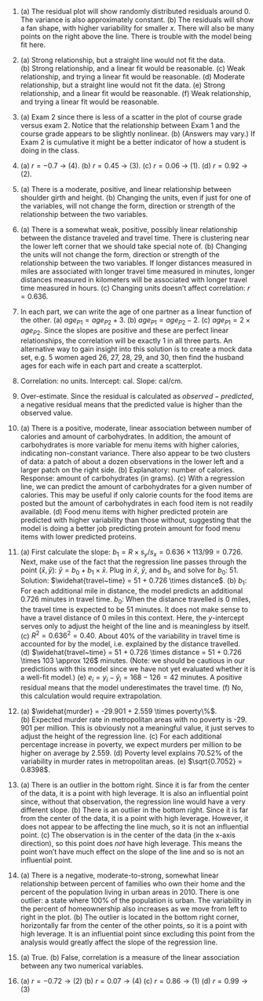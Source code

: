 1.  (a) The residual plot will show randomly distributed residuals around 0. The variance is also approximately constant. (b) The residuals will show a fan shape, with higher variability for smaller $x$. There will also be many points on the right above the line. There is trouble with the model being fit here.

1.  (a) Strong relationship, but a straight line would not fit the data. (b) Strong relationship, and a linear fit would be reasonable. (c) Weak relationship, and trying a linear fit would be reasonable. (d) Moderate relationship, but a straight line would not fit the data. (e) Strong relationship, and a linear fit would be reasonable. (f) Weak relationship, and trying a linear fit would be reasonable.

1.  (a) Exam 2 since there is less of a scatter in the plot of course grade versus exam 2. Notice that the relationship between Exam 1 and the course grade appears to be slightly nonlinear. (b) (Answers may vary.) If Exam 2 is cumulative it might be a better indicator of how a student is doing in the class. 

1.  (a) $r = -0.7$ $\rightarrow$ (4). (b) $r = 0.45$ $\rightarrow$ (3). (c) $r = 0.06$ $\rightarrow$ (1). (d) $r = 0.92$ $\rightarrow$ (2).

1.  (a) There is a moderate, positive, and linear relationship between shoulder girth and height. (b) Changing the units, even if just for one of the variables, will not change the form, direction or strength of the relationship between the two variables.

1.  (a) There is a somewhat weak, positive, possibly linear relationship between the distance traveled and travel time. There is clustering near the lower left corner that we should take special note of. (b) Changing the units will not change the form, direction or strength of the relationship between the two variables. If longer distances measured in miles are associated with longer travel time measured in minutes, longer distances measured in kilometers will be associated with longer travel time measured in hours. (c) Changing units doesn't affect correlation: $r = 0.636$.

1.  In each part, we can write the age of one partner as a linear function of the other. (a) $age_{P1} = age_{P2} + 3$. (b) $age_{P1} = age_{P2} - 2$. (c) $age_{P1} = 2 \times age_{P2}$. Since the slopes are positive and these are perfect linear relationships, the correlation will be exactly 1 in all three parts. An alternative way to gain insight into this solution is to create a mock data set, e.g. 5 women aged 26, 27, 28, 29, and 30, then find the husband ages for each wife in each part and create a scatterplot.

1.  Correlation: no units. Intercept: cal. Slope: cal/cm.

1.  Over-estimate. Since the residual is calculated as $observed - predicted$, a negative residual means that the predicted value is higher than the observed value.

1.  (a) There is a positive, moderate, linear association between number of calories and amount of carbohydrates. In addition, the amount of carbohydrates is more variable for menu items with higher calories, indicating non-constant variance. There also appear to be two clusters of data: a patch of about a dozen observations in the lower left and a larger patch on the right side. (b) Explanatory: number of calories. Response: amount of carbohydrates (in grams). (c) With a regression line, we can predict the amount of carbohydrates for a given number of calories. This may be useful if only calorie counts for the food items are posted but the amount of carbohydrates in each food item is not readily available. (d) Food menu items with higher predicted protein are predicted with higher variability than those without, suggesting that the model is doing a better job predicting protein amount for food menu items with lower predicted proteins.

1.  (a) First calculate the slope: $b_1 = R\times s_y/s_x = 0.636 \times 113 / 99 = 0.726$. Next, make use of the fact that the regression line passes through the point $(\bar{x},\bar{y})$: $\bar{y} = b_0 + b_1 \times \bar{x}$. Plug in $\bar{x}$, $\bar{y}$, and $b_1$, and solve for $b_0$: 51. Solution: $\widehat{travel~time} = 51 + 0.726 \times distance$. (b) $b_1$: For each additional mile in distance, the model predicts an additional 0.726 minutes in travel time. $b_0$: When the distance travelled is 0 miles, the travel time is expected to be 51 minutes. It does not make sense to have a travel distance of 0 miles in this context. Here, the $y$-intercept serves only to adjust the height of the line and is meaningless by itself. (c) $R^2 = 0.636^2 = 0.40$. About 40% of the variability in travel time is accounted for by the model, i.e. explained by the distance travelled. (d) $\widehat{travel~time} = 51 + 0.726 \times distance  = 51 + 0.726 \times 103 \approx 126$ minutes. (Note: we should be cautious in our predictions with this model since we have not yet evaluated whether it is a well-fit model.) (e) $e_i = y_i - \hat{y}_i = 168 - 126 = 42$ minutes. A positive residual means that the model underestimates the travel time. (f) No, this calculation would require extrapolation.

1.  (a) $\widehat{murder} = -29.901 + 2.559 \times poverty\%$. (b) Expected murder rate in metropolitan areas with no poverty is -29. 901 per million. This is obviously not a meaningful value, it just serves to adjust the height of the regression line. (c) For each additional percentage increase in poverty, we expect murders per million to be higher on average by 2.559. (d) Poverty level explains 70.52% of the variability in murder rates in metropolitan areas. (e) $\sqrt{0.7052} = 0.8398$.

1.  (a) There is an outlier in the bottom right. Since it is far from the center of the data, it is a point with high leverage. It is also an influential point since, without that observation, the regression line would have a very different slope.  (b) There is an outlier in the bottom right. Since it is far from the center of the data, it is a point with high leverage. However, it does not appear to be affecting the line much, so it is not an influential point.  (c) The observation is in the center of the data (in the x-axis direction), so this point does *not* have high leverage. This means the point won't have much effect on the slope of the line and so is not an influential point.

1.  (a) There is a negative, moderate-to-strong, somewhat linear relationship between percent of families who own their home and the percent of the population living in urban areas in 2010. There is one outlier: a state where 100% of the population is urban. The variability in the percent of homeownership also increases as we move from left to right in the plot. (b) The outlier is located in the bottom right corner, horizontally far from the center of the other points, so it is a point with high leverage. It is an influential point since excluding this point from the analysis would greatly affect the slope of the regression line.

1.  (a) True. (b) False, correlation is a measure of the linear association between any two numerical variables.

1.  (a) $r = -0.72 \to (2)$ (b) $r = 0.07 \to (4)$
    (c) $r = 0.86 \to (1)$ (d) $r = 0.99 \to (3)$
